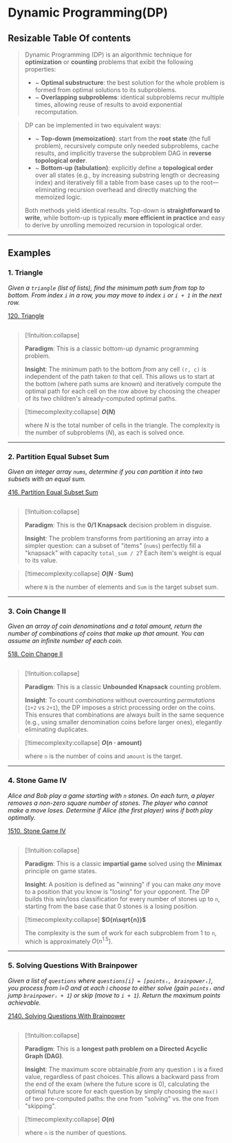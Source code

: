 # Dynamic Programming(DP)

## Resizable Table Of contents


> Dynamic Programming (DP) is an algorithmic technique for **optimization** or **counting** problems that exibit the following properties:
> - ~ **Optimal substructure**: the best solution for the whole problem is formed from optimal solutions to its subproblems.
> - ~ **Overlapping subproblems**: identical subproblems recur multiple times, allowing reuse of results to avoid exponential recomputation.


> DP can be implemented in two equivalent ways:
> 
> - ~ **Top-down (memoization)**: start from the **root state** (the full problem), recursively compute only needed subproblems, cache results, and implicitly traverse the subproblem DAG in **reverse topological order**.
> - ~ **Bottom-up (tabulation)**: explicitly define a **topological order** over all states (e.g., by increasing substring length or decreasing index) and iteratively fill a table from base cases up to the root—eliminating recursion overhead and directly matching the memoized logic.
> 
> Both methods yield identical results. Top-down is **straightforward to write**, while bottom-up is typically **more efficient in practice** and easy to derive by unrolling memoized recursion in topological order.


---

## Examples

### 1. Triangle

*Given a `triangle` (list of lists), find the minimum path sum from top to bottom. From index `i` in a row, you may move to index `i` or `i + 1` in the next row.*

[120. Triangle](https://leetcode.com/problems/triangle/)

```python file=./backend/algorithms/dp.py#method:DP.minimumTotal
```

> [\!Intuition:collapse]
>
> **Paradigm**: This is a classic bottom-up dynamic programming problem.
>
> **Insight**: The minimum path to the bottom *from* any cell `(r, c)` is independent of the path taken *to* that cell. This allows us to start at the bottom (where path sums are known) and iteratively compute the optimal path for each cell on the row above by choosing the cheaper of its two children's already-computed optimal paths.

> [\!timecomplexity:collapse] **$O(N)$**
>
> where $N$ is the total number of cells in the triangle. The complexity is the number of subproblems ($N$), as each is solved once.

-----

### 2. Partition Equal Subset Sum

*Given an integer array `nums`, determine if you can partition it into two subsets with an equal sum.*

[416. Partition Equal Subset Sum](https://leetcode.com/problems/partition-equal-subset-sum/)

```python file=./backend/algorithms/dp.py#method:DP.canPartition
```

> [\!Intuition:collapse]
>
> **Paradigm**: This is the **0/1 Knapsack** decision problem in disguise.
>
> **Insight**: The problem transforms from partitioning an array into a simpler question: can a subset of "items" (`nums`) perfectly fill a "knapsack" with capacity `total_sum / 2`? Each item's weight is equal to its value.

> [\!timecomplexity:collapse] **$O(N \cdot \text{Sum})$**
>
> where `N` is the number of elements and `Sum` is the target subset sum.

-----

### 3. Coin Change II

*Given an array of coin denominations and a total amount, return the number of combinations of coins that make up that amount. You can assume an infinite number of each coin.*

[518. Coin Change II](https://leetcode.com/problems/coin-change-ii/)

```python file=./backend/algorithms/dp.py#method:DP.change
```

> [\!Intuition:collapse]
>
> **Paradigm**: This is a classic **Unbounded Knapsack** counting problem.
>
> **Insight**: To count *combinations* without overcounting *permutations* (`1+2` vs `2+1`), the DP imposes a strict processing order on the coins. This ensures that combinations are always built in the same sequence (e.g., using smaller denomination coins before larger ones), elegantly eliminating duplicates.

> [\!timecomplexity:collapse] **$O(n \cdot \text{amount})$**
>
> where `n` is the number of coins and `amount` is the target.

-----

### 4. Stone Game IV

*Alice and Bob play a game starting with `n` stones. On each turn, a player removes a non-zero square number of stones. The player who cannot make a move loses. Determine if Alice (the first player) wins if both play optimally.*

[1510. Stone Game IV](https://leetcode.com/problems/stone-game-iv/)

```python file=./backend/algorithms/dp.py#method:DP.winnerSquareGame
```

> [\!Intuition:collapse]
>
> **Paradigm**: This is a classic **impartial game** solved using the **Minimax** principle on game states.
>
> **Insight**: A position is defined as "winning" if you can make *any* move to a position that you know is "losing" for your opponent. The DP builds this win/loss classification for every number of stones up to `n`, starting from the base case that 0 stones is a losing position.

> [\!timecomplexity:collapse] **$O(n\sqrt{n})$**
>
> The complexity is the sum of work for each subproblem from 1 to `n`, which is approximately $O(n^{1.5})$.

-----

### 5. Solving Questions With Brainpower

*Given a list of `questions` where `questions[i] = [pointsᵢ, brainpowerᵢ]`, you process from i=0 and at each i choose to either solve (gain `pointsᵢ` and jump `brainpowerᵢ + 1`) or skip (move to `i + 1`). Return the maximum points achievable.*

[2140. Solving Questions With Brainpower](https://leetcode.com/problems/solving-questions-with-brainpower/)

```python file=./backend/algorithms/dp.py#method:DP.mostPoints
```

> [\!Intuition:collapse]
>
> **Paradigm**: This is a **longest path problem on a Directed Acyclic Graph (DAG)**.
>
> **Insight**: The maximum score obtainable *from* any question `i` is a fixed value, regardless of past choices. This allows a backward pass from the end of the exam (where the future score is 0), calculating the optimal future score for each question by simply choosing the `max()` of two pre-computed paths: the one from "solving" vs. the one from "skipping".

> [\!timecomplexity:collapse] **$O(n)$**
>
> where `n` is the number of questions.
